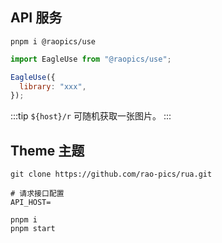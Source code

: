 ## API 服务 

```shell title="安装"
pnpm i @raopics/use
```

```js title="使用"
import EagleUse from "@raopics/use";

EagleUse({
  library: "xxx",
});
```

:::tip
`${host}/r` 可随机获取一张图片。
:::

## Theme 主题

```shell title="clone 主题"
git clone https://github.com/rao-pics/rua.git
```

```dotenv title='.env 配置'
# 请求接口配置
API_HOST=
```

```shell title="启动"
pnpm i
pnpm start
```
